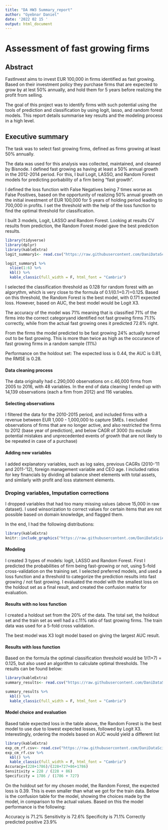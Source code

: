 ```yaml
---
title: "DA HW3 Summary_report"
author: "Gyebnar Daniel"
date: '2022 02 15 '
output: html_document
---
```


# Assessment of fast growing firms

## Abstract
FastInvest aims to invest EUR 100,000 in firms identified as fast growing. 
Based on their investment policy they purchase firms that are expected to grow by at lest 50% annually, and hold them for 5 years before realizing the profit from selling.

The goal of this project was to identify firms with such potential using the tools of prediction and classification by using logit, lasso, and random forest models. This report details summarise key results and the modeling process in a high level.

## Executive summary

The task was to select fast growing firms, defined as firms growing at least 50% annually.

The data was used for this analysis was collected, maintained, and cleaned by Bisnode. I defined fast growing as having at least a 50% annual growth in the 2012-2014 period. For this, I buil Logit, LASSO, and Random Forest models for predicting porbability of a firm being "fast growth". 

I defined the loss function with False Negatives being 7 times worse as False Positives, based on the opportunity of realizing 50% annual growth on the initial investment of EUR 100,000 for 5 years of holding period leading to 700,000 in profits. I set the threshold with the help of the loss function to find the optimal threshold for classification.

I built 3 models, Logit, LASSO and Random Forest. Looking at results CV results from prediction, the Random Forest model gave the best prediction results. 

```r
library(tidyverse)
library(dplyr)
library(kableExtra)
logit_summary1<- read.csv("https://raw.githubusercontent.com/DaniDataScience/DA_3/main/DA3/Assignment_3/exp_logit_summary1.csv")

logit_summary1 %>% 
  slice(1:6) %>% 
  kbl() %>% 
  kable_classic(full_width = F, html_font = "Cambria")
```

I selected the classification threshold as 0.128 for random forest with an algorythm, which is very close to the formula of 0.1/(0.1+0.7)=0.125. Based on this threshold, the Random Forest is the best model, with 0.171 expected loss. However, based on AUC, the best model would be Logit X3.

The accuracy of the model was 71% meaning that is classified 71% of the firms into the correct categoryand identified not fast growing firms 71.1% correctly, while from the actual fast growing ones it predicted 72.6% right. 

From the firms the model predicted to be fast growing 24% actually turned out to be fast growing. This is more than twice as high as the occurance of fast growing firms in a random sample (11%)

Performance on the holdout set:
The expected loss is 0.44, the AUC is 0.81, the RMSE is 0.28.

#### Data cleaning process
The data originally had c.290,000 observations on c.46,000 firms from 2005 to 2016, with 48 variables. In the end of data cleaning I ended up with 14,139 observations (each a firm from 2012) and 116 variables.

#### Selecting observations
I filtered the data for the 2010-2015 period, and included firms with a revenue between EUR 1,000 - 1,000,000 to capture SMEs. I excluded observations of firms that are no longer active, and also restricted the firms to 2012 (base year of prediction), and below CAGR of 3000 (to exclude potential mistakes and unprecedented events of growth that are not likely to be repeated in case of a purchase)

#### Adding new variables
I added explanatory variables, such as log sales, previous CAGRs (2010-'11 and 2011-'12), foreign management variable and CEO age. I included ratios for key financials by dividing all balance sheet elements with total assets, and similarly with profit and loss statement elements. 

### Droping variables, Imputation  corrections
I dropped variables that had too many missing values (above 15,000 in raw dataset). I used winsorization to correct values for certain items that are not possible based on domain knowledge, and flagged them.

In the end, I had the following distributions:
```r
library(kableExtra)
knitr::include_graphics("https://raw.githubusercontent.com/DaniDataScience/DA_3/main/DA3/Assignment_3/plot_cagr_hist.png")
```

#### Modeling
I created 3 types of models: logit, LASSO and Random Forest. First I predicted the probabilities of firm being fast-growing or not, using 5-fold cross-validation on the training set. I selected preferred models, and used a loss function and a threshold to categorize the prediction results into fast growing / not fast growing. I evaluated the model with the smallest loss on the holdout set as a final result, and created the confusion matrix for evaluation. 

#### Results with no loss function 
I created a holdout set from the 20% of the data. The total set, the holdout set and the train set as well had a c.11% ratio of fast growing firms. The train data was used for a 5-fold cross validation.

The best model was X3 logit model based on giving the largest AUC result. 

#### Results with loss function
Based on the formula the optimal classification threshold would be 1/(1+7) = 0.125, but also used an algorithm to calculate optimal thresholds. The results can be found below:

```r
library(kableExtra)
summary_results<- read.csv("https://raw.githubusercontent.com/DaniDataScience/DA_3/main/DA3/Assignment_3/exp_summary_results.csv")

summary_results %>% 
  kbl() %>% 
  kable_classic(full_width = F, html_font = "Cambria")

```

#### Model choice and evaluation
Based table expected loss in the table above, the Random Forest is the best model to use due to lowest expected losses, followed by Logit X3. Interestingly, ordering the models based on AUC would yield a different list

```r
library(kableExtra)
exp_cm_rf.csv<- read.csv("https://raw.githubusercontent.com/DaniDataScience/DA_3/main/DA3/Assignment_3/exp_cm_rf.csv")
exp_cm_rf.csv %>% 
  kbl() %>% 
  kable_classic(full_width = F, html_font = "Cambria")
Accuracy=(228+1786)/(228+727+86+1786)
Sensitivity = 228 / (228 + 86)
Specificity = 1786 / (1786 + 727)
```

On the holdout set for my chosen model, the Random Forest, the expected loss is 0.39. This is even smaller than what we got for the train data. Below is the confusion table for the model, showing the choices made by the model, in comparison to the actual values. Based on this the model performance is the following:

Accuracy is 71.2%
Sensitivity is 72.6%
Specificity is 71.1%
Correctly predicted positive 23.9%

